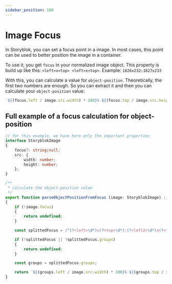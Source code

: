 ```yaml
---
sidebar_position: 100
---
```


# Image Focus

In Storyblok, you can set a focus point in a image.
In most cases, this point can be used to better position the image in a container.

To use it, you get `focus` in your normalized image object.
This property is build up like this: `<left>x<top> <left>x<top>`.
Example: `1826x232:1827x233`

With this, you can calculate a value for `object-position`.
Theoretically, the first two numbers are enough. So you can extract it and then you can calculate your `object-position` value:

```typescript
`${(focus.left / image.src.width) * 100}% ${(focus.top / image.src.height) * 100}%`
```

## Full example of a focus calculation for object-position

```typescript
// for this example, we have here only the important properties
interface StoryblokImage
{
	focus?: string|null;
	src: {
		width: number;
		height: number;
	};
}

/**
 * calculate the object-position value
 */
export function parseObjectPositionFromFocus (image: StoryblokImage) : string|undefined
{
	if (!image.focus)
	{
		return undefined;
	}

	const splittedFocus = /^(?<left>\d*)x(?<top>\d*):(?<left2>\d*)x(?<top2>\d*)$/.exec(image.focus);

	if (!splittedFocus || !splittedFocus.groups)
	{
		return undefined;
	}

	const groups = splittedFocus.groups;

	return `${(groups.left / image.src.width) * 100}% ${(groups.top / image.src.height) * 100}%`;
}
```
